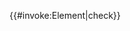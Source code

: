 <includeonly>{{#invoke:Element|check}}</includeonly><noinclude>
{{documentation}}
<!--
請把分類及跨維基鏈接放到/doc副頁裏
--></noinclude>